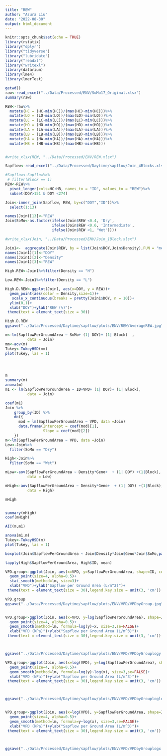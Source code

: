 ```yaml
---
title: "REW"
author: "Azura Liu"
date: "2022-08-30"
output: html_document
---
```


```r
knitr::opts_chunk$set(echo = TRUE)
library(rstatix)
library("dplyr")
library("tidyverse")
library("lubridate")
library("readxl")
library("writexl")
library(datarium)
library(lme4)
library(lmerTest)

getwd()
raw<-read_excel("../Data/Processed/ENV/SoMo17_Original.xlsx")
summary(raw)
```

```r

REW<-raw%>%
  mutate(HC = (HC-min(HC))/(max(HC)-min(HC)))%>%    
  mutate(LO = (LO-min(LO))/(max(LO)-min(LO)))%>%
  mutate(LC = (LC-min(LC))/(max(LC)-min(LC)))%>%
  mutate(HO = (HO-min(HO))/(max(HO)-min(HO)))%>%
  mutate(LA = (LA-min(LA))/(max(LA)-min(LA)))%>%
  mutate(LB = (LB-min(LB))/(max(LB)-min(LB)))%>%
  mutate(HA = (HA-min(HA))/(max(HA)-min(HA)))%>%
  mutate(HB = (HB-min(HB))/(max(HB)-min(HB)))


#write_xlsx(REW, "../Data/Processed/ENV/REW.xlsx")
```

```r
Sapflow<-read_excel("../Data/Processed/Daytime/sapflow/Join_4Blocks.xlsx")

#Sapflow<-Sapflow%>%
 # filter(Block == 1)
REW<-REW%>%
  pivot_longer(cols=HC:HB, names_to = "ID", values_to = "REW")%>%
  subset(DOY>151 & DOY <274)

Join<-inner_join(Sapflow, REW, by=c("DOY","ID"))%>%
  select(1:13)

names(Join)[13]<-"REW"
Join$SoMo<-as.factor(ifelse(Join$REW <0.4, 'Dry',
                     ifelse(Join$REW <0.6, 'Intermediate', 
                     ifelse(Join$REW <1, 'Wet'))))

#write_xlsx(Join, "../Data/Processed/ENV/Join_1Block.xlsx")

```


```r
Join1<-  aggregate(Join$REW, by = list(Join$DOY,Join$Density),FUN = "mean")
names(Join1)[1]<-"DOY"
names(Join1)[2]<-"Density"
names(Join1)[3]<-"REW"

High.REW<-Join1%>%filter(Density == "H")

Low.REW<-Join1%>%filter(Density == "L")

High.D.REW<-ggplot(Join1, aes(x=DOY, y = REW))+
  geom_point(aes(color = Density,size=1))+
   scale_x_continuous(breaks = pretty(Join1$DOY, n = 10))+
  ylim(0,1)+
  xlab("DOY")+ylab("REW (%)")+
 theme(text = element_text(size = 30))

High.D.REW
ggsave("../Data/Processed/Daytime/sapflow/plots/ENV/REW/AverageREW.jpg",  High.D.REW, height = 10, width = 20, units = "in", dpi = 500)


```


```r
m<-lm(SapflowPerGroundArea ~ SoMo+ (1| DOY)+ (1| Block)  ,
          data = Join)
mm<-aov(m)
Tukey<-TukeyHSD(mm)
plot(Tukey, las = 1)




m
summary(m)
anova(m)
m1 <- lm(SapflowPerGroundArea ~ ID+VPD+ (1| DOY)+ (1| Block),
          data = Join)

coef(m1)
Join %>% 
    group_by(ID) %>% 
    do({
      mod = lm(SapflowPerGroundArea ~ VPD, data =Join)
      data.frame(Intercept = coef(mod)[1],
                 Slope = coef(mod)[2])
    })
m<-lm(SapflowPerGroundArea ~ VPD, data =Join)
Low<-Join%>%
  filter(SoMo == "Dry")

High<-Join%>%
  filter(SoMo == "Wet")

mLow<-aov(SapflowPerGroundArea ~ Density*Geno+  + (1| DOY) +(1|Block),
          data = Low)

mHigh<-aov(SapflowPerGroundArea ~ Density*Geno+  + (1| DOY) +(1|Block),
          data = High)

mHigh


summary(mHigh)
coef(mHigh)

AIC(m,m1)

anova(m1,m)
Tukey<-TukeyHSD(m)
plot(Tukey, las = 1)

boxplot(Join$SapflowPerGroundArea ~ Join$Density*Join$Geno*Join$SoMo,par(cex.axis=0.8))

tapply(High$SapflowPerGroundArea, High$ID, mean)
```

```r

VPD.group<-ggplot(Join, aes(x=VPD, y=SapflowPerGroundArea, shape=ID, color=ID)) + 
  geom_point(size=4, alpha=0.5)+
  stat_smooth(method=lm, size=3)+
  xlab("VPD")+ylab("Sapflow per Ground Area (L/m^2)")+
 theme(text = element_text(size = 30),legend.key.size = unit(3, 'cm'))

VPD.group
ggsave("../Data/Processed/Daytime/sapflow/plots/ENV/VPD/VPDbyGroup.jpg",  VPD.group, height = 20, width = 20, units = "in", dpi = 100)


VPD.group<-ggplot(Join, aes(x=VPD, y=log(SapflowPerGroundArea), shape=ID, color=ID)) + 
  geom_point(size=4, alpha=0.5)+
  geom_smooth(method=lm, formula=log(y)~x, size=3,se=FALSE)+
  xlab("VPD (kPa)")+ylab("Sapflow per Ground Area (L/m^3)")+
 theme(text = element_text(size = 30),legend.key.size = unit(3, 'cm'))



ggsave("../Data/Processed/Daytime/sapflow/plots/ENV/VPD/VPDbyGrouplogy.jpg",  VPD.group, height = 20, width = 20, units = "in", dpi = 100)

VPD.group<-ggplot(Join, aes(x=log(VPD), y=log(SapflowPerGroundArea), shape=ID, color=ID)) + 
  geom_point(size=4, alpha=0.5)+
  geom_smooth(method=lm, formula=log(y)~log(x), size=3,se=FALSE)+
  xlab("VPD (kPa)")+ylab("Sapflow per Ground Area (L/m^3)")+
 theme(text = element_text(size = 30),legend.key.size = unit(3, 'cm'))



ggsave("../Data/Processed/Daytime/sapflow/plots/ENV/VPD/VPDbyGrouploglog.jpg",  VPD.group, height = 20, width = 20, units = "in", dpi = 100)


VPD.group<-ggplot(Join, aes(x=log(VPD), y=SapflowPerGroundArea, shape=ID, color=ID)) + 
  geom_point(size=4, alpha=0.5)+
  geom_smooth(method=lm, formula=y~log(x), size=3,se=FALSE)+
  xlab("VPD (kPa)")+ylab("Sapflow per Ground Area (L/m^3)")+
 theme(text = element_text(size = 30),legend.key.size = unit(3, 'cm'))



ggsave("../Data/Processed/Daytime/sapflow/plots/ENV/VPD/VPDbyGrouplogx.jpg",  VPD.group, height = 20, width = 20, units = "in", dpi = 100)
```

